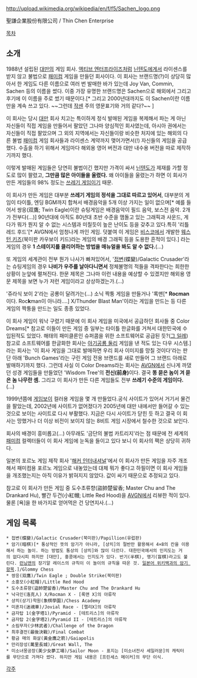http://upload.wikimedia.org/wikipedia/en/f/f5/Sachen_logo.png

聖謙企業股份有限公司 / Thin Chen Enterprise

[[목차]]
== 소개 ==
1988년 설립된 [[대만]]의 게임 회사. [[액티브 엔터프라이즈]]처럼 [[닌텐도]]에게서 라이센스를 받지 않고 불법으로 [[패미컴]] 게임을 만들던 회사이다. 이 회사는 브랜드명(?)이 상당히 많아서 한 게임도 다른 이름으로 여러 번 발매한 바가 있는데 Joy Van, Commin, Sachen 등의 이름을 썼다. 이중 가장 유명한 브랜드명은 Sachen으로 해외에서 그리고 후기에 이 이름을 주로 썼기 때문이다.[* 그리고 2000년대까지도 이 Sachen이란 이름만을 계속 쓰고 있다. ~~그런데 [[작센]] 주의 영문표기와 거의 같다?~~ ]

이 회사는 당시 [[대만]] 회사 치고는 특이하게 정식 발매된 게임을 복제해서 파는 게 아닌 자신들이 직접 게임을 만들어서 팔았던 그나마 양심적인 회사였는데, 아시아 권에서는 자신들이 직접 팔았으며 그 외의 지역에서는 자신들이랑 비슷한 처지에 있는 해외의 다른 불법 [[패미컴]] 게임 회사들과 라이센스 계약까지 맺어가면서(!) 자신들의 게임을 공급했다. 수출을 하기 위해서 게임마다 해외용 영어 버전과 대만 내수용 버전을 따로 제작하기까지 했다.

이렇게 발매된 게임들은 당연히 불법이긴 했지만 가격이 싸서 [[닌텐도]]가 제재를 가할 정도로 많이 팔렸고, '''그만큼 많은 아이들을 울렸다.''' 왜 아이들을 울렸는가 하면 이 회사가 만든 게임들의 98% 정도는 [[쓰레기 게임]]이기 때문.

이 회사가 만든 게임은 대부분 '''쓰레기 게임의 정석을 그대로 따르고 있어서''', 대부분의 게임이 타이틀, 엔딩 BGM까지 합쳐서 배경음악을 5개 이상 가지는 일이 없으며[* 예를 들어서 쌍응(双鷹; Twin Eagle)이란 슈팅게임은 배경음악이 필드 음악, 보스전 음악. 2개가 전부다(...)] 90년대에 아직도 80년대 초반 수준을 맴돌고 있는 그래픽과 사운드, 게다가 뭐가 뭔지 알 수 없는 시스템과 미칠듯이 높은 난이도 등을 갖추고 있다.특히 '리틀 레드 후드'[* AVGN에서 엄청나게 까인 게임. 덧붙여 이 게임은 [[비스코]]에서 개발한 [http://www.hardcoregaming101.net/cowboykid/cowboykid-2.png 웨스턴 키즈](북미판 카우보이 키드)라는 게임의 배경 그래픽 등을 도용한 흔적이 있다.] 라는 게임의 경우 '''1 스테이지를 클리어하는 방법을 매뉴얼을 봐도 알 수 없다.'''(…)

또 게임의 세계관이 전부 뭔가 나사가 빠져있어서, '[[접변]](蝶變)/Galactic Crusader'라는 슈팅게임의 경우 '''나비가 우주를 날아다니면서''' 정체불명의 적들을 격파한다는 희한한 상황이 눈앞에 펼쳐진다. 한문 제목은 그나마 이런 내용을 예상할 수 있겠지만 해외용 영문 제목을 보면 누가 저런 게임이라고 상상하겠는가.(…)

'쥬라식 보이 2'라는 공룡이 달려가는(…) 소닉 짝퉁 게임을 만들거나 '록맨[* '''Rocman'''이다. Roc'''k'''man이 아니라….] X/Thunder Blast Man'이라는 게임을 만드는 등 다른 게임의 짝퉁을 만드는 일도 종종 있었다.

이 회사 게임이 워낙 구렸기 때문에 이 회사 게임을 미국에서 공급하던 회사들 중 Color Dreams[* 참고로 이들이 만든 게임 중 일부는 타이틀 한글화를 거쳐서 대한민국에 수입된적도 있었다. 해태의 패미클론인 슈퍼콤을 위한 소프트웨어로 공급된 듯?([http://cafe.naver.com/tekkenspecial/117 그 일례]) 참고로 소프트웨어를 한글화한 회사는 [[아기공룡 둘리]] 게임을 낸 적도 있는 다우 시스템.]라는 회사는 '이 회사 게임을 그대로 발매하면 우리 회사 이미지를 망칠 것이다'라는 판단 아래 'Bunch Games'라는 구린 게임 전용 브랜드를 새로 만들어 그 브랜드 아래로 발매하기까지 했다. 그런데 사실 이 Color Dreams라는 회사는 [[AVGN]]에서 신나게 까댔던 성경 게임들을 만들었던 'Wisdom Tree'의 '''전신(前身)'''이다. 결국 '''똥 묻은 놈이 겨 묻은 놈 나무란 셈.''' 그리고 이 회사가 만든 다른 게임들도 전부 '''쓰레기 수준의 게임이다.'''(…)

1999년쯤에 [[게임보이]] 컬러용 게임을 몇 개 만들었다.공식 사이트가 있어서 거기서 물건을 팔았는데, 2002년에 사이트가 없어졌다가 2005년에 대만 내에서만 들어갈 수 있는 것으로 보이는 사이트로 다시 부활했다. 지금은 다시 사이트가 닫힌 듯 하고 결국 이 회사는 망했거나 더 이상 비전이 보이지 않는 8비트 게임 시장에서 철수한 것으로 보인다.

회사의 배경이 흥미롭고(…) 아무래도 '금단의 불법 카트리지'라는 점 때문에 전 세계의 [[패미컴]] 컬렉터들이 이 회사 게임에 눈독을 들이고 있다 보니 이 회사의 팩은 상당히 귀하다.

일본의 포르노 게임 제작 회사 '[[해커 인터내셔널]]'에서 이 회사가 만든 게임을 자주 개조해서 패미컴용 포르노 게임으로 내놓았는데 대체 뭐가 좋다고 하필이면 이 회사 게임들을 개조했는지는 아직 이유가 밝혀지지 않았다. 값이 싸기 때문으로 추정되고 있다.

참고로 이 회사가 만든 게임 중 도수초류향(盜帥楚留香; Master Chu and The Drankard Hu), 빨간 두건(小紅帽; Little Red Hood)을 [[AVGN]]에서 리뷰한 적이 있다. 물론 [욕]을 한 바가지로 얻어먹은 건 당연지사.(…)
== 게임 목록 ==
 * 접변(蝶變)/Galactic Crusader(북미판)/Papillion(유럽판)
 * 암기(暗棋)[* 통상적인 뜻의 암기가 아니라, [샹치]의 절반만 활용해서 4×8의 칸을 이용해서 하는 놀이. 하는 방법도 통상의 [샹치]와 많이 다르다. 대한민국에서의 인지도는 거의 없다시피 하지만 [대만], 홍콩에서는 인지도가 있다. 반기(半棋), 맹기(盲棋)라고도 불린다. [[런닝맨]]의 장기알 레이스의 규칙이 이 놀이의 규칙을 따온 것. [http://ja.wikipedia.org/wiki/%E6%9A%97%E6%A3%8B 일본어 위키백과의 암기 항목].]/Glommy Chess
 * 쌍응(双鷹)/Twin Eagle ; Double Strike(북미판)
 * 소홍모(小紅帽)/Little Red Hood
 * 도수초류향(盜帥楚留香)/Master Chu and The Drankard Hu
 * 낙극인(洛克人) X/Rocman X - [록맨 X]의 아류작
 * 샹치(상기)학원(象棋學園)/Chess Academy
 * 미혼차(迷魂車)/Jovial Race - [랠리X]의 아류작
 * 금자탑 1(金字塔1)/Pyramid - [테트리스]의 아류작
 * 금자탑 2(金字塔2)/Pyramid II - [테트리스]의 아류작
 * 소림무자(少林武者)/Challenge of the Dragon
 * 최후결전(最後決戰)/Final Combat
 * 황금 매의 화살(黃金鷹之箭)/Gaiapolis
 * 만리장성(萬里長城)/Great Wall, The
 * 미소녀몽공장(美少女夢工場)/Sailor Moon - 표지는 [미소녀전사 세일러문]의 캐릭터를 무단으로 가져다 썼다. 하지만 게임 내용은 [프린세스 메이커]의 무단 이식.
[[각주]]

